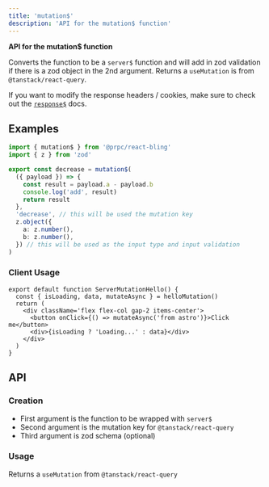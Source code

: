```yaml
---
title: 'mutation$'
description: 'API for the mutation$ function'
---
```


**API for the mutation$ function**

Converts the function to be a `server$` function and will add in zod validation if there is a zod object in the 2nd argument. Returns a `useMutation` is from `@tanstack/react-query`.

If you want to modify the response headers / cookies, make sure to check out the [`response$`](/reply-with) docs.

## Examples

```ts
import { mutation$ } from '@prpc/react-bling'
import { z } from 'zod'

export const decrease = mutation$(
  ({ payload }) => {
    const result = payload.a - payload.b
    console.log('add', result)
    return result
  },
  'decrease', // this will be used the mutation key
  z.object({
    a: z.number(),
    b: z.number(),
  }) // this will be used as the input type and input validation
)
```

### Client Usage

```tsx
export default function ServerMutationHello() {
  const { isLoading, data, mutateAsync } = helloMutation()
  return (
    <div className='flex flex-col gap-2 items-center'>
      <button onClick={() => mutateAsync('from astro')}>Click me</button>
      <div>{isLoading ? 'Loading...' : data}</div>
    </div>
  )
}
```

## API

### Creation

- First argument is the function to be wrapped with `server$`
- Second argument is the mutation key for `@tanstack/react-query`
- Third argument is zod schema (optional)

### Usage

Returns a `useMutation` from `@tanstack/react-query`

